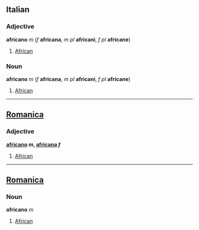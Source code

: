==Italian==
===Adjective===
'''africano''' ''m'' (''f'' '''africana''', ''m pl'' '''africani''', ''f pl'' '''africane''')

#[[African]]

===Noun===
'''africano''' ''m'' (''f'' '''africana''', ''m pl'' '''africani''', ''f pl'' '''africane''')

#[[African]]
----

==[[Romanica]]==
===Adjective===
<b>[[africano]] ''m'', [[africana]] ''f''</b>
#[[African]]
----

==[[Romanica]]==
===Noun===
<b>africano</b> ''m''
#[[African]]
